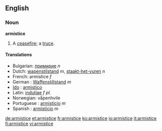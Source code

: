 ==English==

===Noun===
'''armistice'''
#A [[ceasefire]]; a [[truce]].

====Translations====
*Bulgarian: [[примирие]] ''n''
*Dutch: [[wapenstilstand]] ''m'', [[staakt-het-vuren]] ''n''
*French: armistice ''f''
*German : [[Waffenstillstand]] ''m''
*[[Ido]] : [[armistico]]
*Latin: [[indutiae]] ''f pl.''
*Norwegian: våpenhvile
*Portuguese : [[armistício]] ''m''
*Spanish : [[armisticio]] ''m''

[[de:armistice]]
[[et:armistice]]
[[fr:armistice]]
[[ko:armistice]]
[[io:armistice]]
[[it:armistice]]
[[fi:armistice]]
[[vi:armistice]]